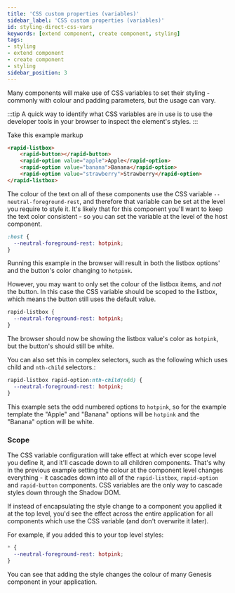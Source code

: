 ```yaml
---
title: 'CSS custom properties (variables)'
sidebar_label: 'CSS custom properties (variables)'
id: styling-direct-css-vars
keywords: [extend component, create component, styling]
tags:
- styling
- extend component
- create component
- styling
sidebar_position: 3
---
```


Many components will make use of CSS variables to set their styling - commonly with colour and padding parameters, but the usage can vary.

:::tip
A quick way to identify what CSS variables are in use is to use the developer tools in your browser to inspect the element's styles.
:::

Take this example markup

```html
<rapid-listbox>
    <rapid-button></rapid-button>
    <rapid-option value="apple">Apple</rapid-option>
    <rapid-option value="banana">Banana</rapid-option>
    <rapid-option value="strawberry">Strawberry</rapid-option>
</rapid-listbox>
```

The colour of the text on all of these components use the CSS variable `--neutral-foreground-rest`, and therefore that variable can be set at the level you require to style it. It's likely that for this component you'll want to keep the text color consistent - so you can set the variable at the level of the host component.

```css
:host {
  --neutral-foreground-rest: hotpink;
}
```

Running this example in the browser will result in both the listbox options' and the button's color changing to `hotpink`.

However, you may want to only set the colour of the listbox items, and *not* the button. In this case the CSS variable should be scoped to the listbox, which means the button still uses the default value.

```css
rapid-listbox {
  --neutral-foreground-rest: hotpink;
}
```

The browser should now be showing the listbox value's color as `hotpink`, but the button's should still be white.

You can also set this in complex selectors, such as the following which uses child and `nth-child` selectors.:

```css
rapid-listbox rapid-option:nth-child(odd) {
  --neutral-foreground-rest: hotpink;
}
```

This example sets the odd numbered options to `hotpink`, so for the example template the "Apple" and "Banana" options will be `hotpink` and the "Banana" option will be white.

### Scope

The CSS variable configuration will take effect at which ever scope level you define it, and it'll cascade down to all children components. That's why in the previous example setting the colour at the component level changes everything - it cascades down into all of the `rapid-listbox`, `rapid-option` and `rapid-button` components. CSS variables are the only way to cascade styles down through the Shadow DOM.

If instead of encapsulating the style change to a component you applied it at the top level, you'd see the effect across the entire application for all components which use the CSS variable (and don't overwrite it later).

For example, if you added this to your top level styles:
```css
* {
  --neutral-foreground-rest: hotpink;
}
```

You can see that adding the style changes the colour of many Genesis component in your application.
